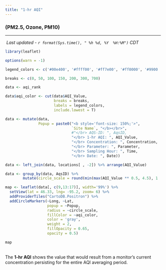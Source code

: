 ```yaml
---
title: "1-hr AQI"
---
```



### (PM2.5, Ozone, PM10)
<hr>  

<script type="text/JavaScript">
  setTimeout(function() { window.location=window.location;}, 350000);
</script>

<div style = "margin-left: 4px;"> 
 _Last updated - `r format(Sys.time(), " %h %d, %Y  %H:%M")` CDT_
</div>

<div style = "margin-right: 2%;">   
```r
library(leaflet)

options(warn = -1)

legend_colors <- c('#00e400', '#ffff00', '#ff7e00', '#ff0000', '#99004c', '#7e0023')

breaks <- c(0, 50, 100, 150, 200, 300, 700)

data <- aqi_rank 

data$aqi_color <- cut(data$AQI_Value, 
                      breaks = breaks, 
                      labels = legend_colors,
                      include.lowest = T)

data <- mutate(data, 
               Popup = paste0("<b style='font-size: 150%;'>", 
                              `Site Name`, "</b></br>", 
                              #"</br> AQS-ID: ", AqsID,
                              "</br> 1-hr AQI: ", AQI_Value,
                              "</br> Concentration: ", Concentration,
                              "</br> Parameter: ", Parameter,
                              "</br> Sampling Hour: ", Time,
                              "</br> Date: ", Date))

data <- left_join(data, locations[ , -2]) %>% arrange(AQI_Value)

data <- group_by(data, AqsID) %>%
        mutate(circle_scale = round(min(max(AQI_Value ** 0.5, 4.5), 12, na.rm = T), 1))

map <- leaflet(data[, c(9,13:17)], width='99%') %>%
  setView(lat = 46.33, lng= -95.2, zoom= 6) %>%
  addProviderTiles("CartoDB.Positron") %>%
  addCircleMarkers(~Long, ~Lat, 
                   popup = ~Popup, 
                   radius = ~circle_scale, 
                   fillColor = ~aqi_color,
                   color = 'gray',
                   weight = 2, 
                   fillOpacity = 0.65,
                   opacity = 0.5)

map 
```
</div>
<br>
The __1-hr AQI__ shows the value that would result from a monitor's current concentration persisting for the entire AQI averaging period. 
